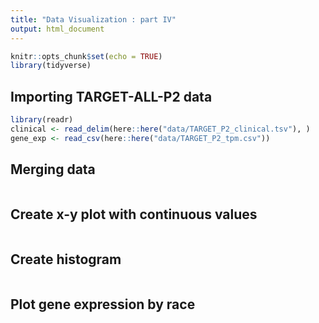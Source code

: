 ```yaml
---
title: "Data Visualization : part IV"
output: html_document
---
```

```r
knitr::opts_chunk$set(echo = TRUE)
library(tidyverse)
```

## Importing TARGET-ALL-P2 data 

```r

library(readr)
clinical <- read_delim(here::here("data/TARGET_P2_clinical.tsv"), )
gene_exp <- read_csv(here::here("data/TARGET_P2_tpm.csv"))

```

## Merging data 

```r


```

## Create x-y plot with continuous values

```r

```

## Create histogram

```r

```

## Plot gene expression by race

```r

```